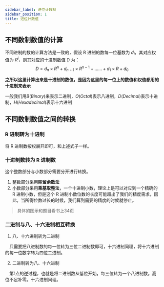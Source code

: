 ```yaml
---
sidebar_label: 进位计数制
sidebar_position: 1
title: 进位计数值
---
```


## 不同数制数值的计算
不同进制的数的计算方法是一致的，假设 R 进制的数每一位基数为 $d_i$，其对应权值为 $R^{i}$，则其对应的十进制数值 D 为：
$$
D = d_n \times R^{n} + d_{n-1} \times R^{n-1} + ...... + d_1 \times R + d_0
$$

**之所以这里计算出来是十进制的数值，是因为这里的每一位上的数值和权值都用的十进制来表示**

一般我们用$B(Binary)$来表示二进制，$O(Octal)$表示八进制，$D(Decimal)$表示十进制，$H(Hexadecimal)$表示十六进制

## 不同数制数值之间的转换
### R 进制转为十进制
将 R 进制数按权展开即可，和上述式子一样。

### 十进制数转为 R 进制数
这个整数部分与小数部分需要分开进行转换。

1. 整数部分采用**除留余数法**
2. 小数部分采用**乘基取整法**，一个十进制小数，理论上是可以对应到一个精确的 R 进制小数，但是这个 R 进制小数位数的长度可能超出了我们的精度需求，因此，当所得位数过长的时候，我们算到需要的精度的时候就停止。

> 具体的图示和题目看书上34页

### 二进制与八、十六进制相互转换
1. 八、十六进制转为二进制

&emsp;只需要把八进制数的每一位转为三位二进制数即可，十六进制同理，将十六进制的每一位数字转为四位二进制。

2. 二进制转为八、十六进制

&emsp;第1点的逆过程，也就是将二进制数从低位开始，每三位转为一个八进制数，高位不足补零。十六进制同理。

